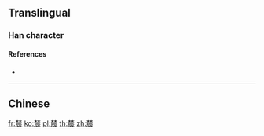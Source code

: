 {{character info/new}}
==Translingual==

===Han character===
{{Han char|rn=161|rad=辰|as=08|sn=15|four=|canj=DDMMV}}

====References====
* {{Han ref|kx=1253.050|dkj=38693|dj=1734.050|hdz=63608.040|uh=8FB3|ud=36787}}

----

==Chinese==
{{zh-see|農|v}}

[[fr:辳]]
[[ko:辳]]
[[pl:辳]]
[[th:辳]]
[[zh:辳]]